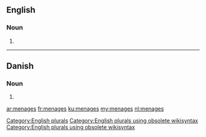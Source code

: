 ==English==

===Noun===
{{head|en}}

# {{plural of|menage}}

[[Category:English plurals]][[Category:English plurals using obsolete wikisyntax]][[Category:English plurals using obsolete wikisyntax]]

----

==Danish==

===Noun===
{{head|da|noun form|g=c}}

# {{form of|genitive singular indefinite|menage|lang=da}}

[[ar:menages]]
[[fr:menages]]
[[ku:menages]]
[[my:menages]]
[[nl:menages]]